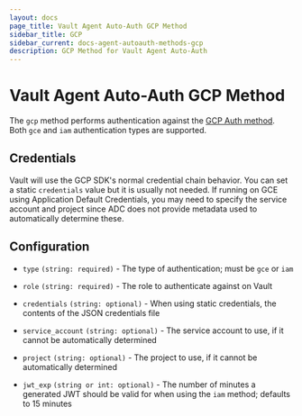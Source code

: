 ```yaml
---
layout: docs
page_title: Vault Agent Auto-Auth GCP Method
sidebar_title: GCP
sidebar_current: docs-agent-autoauth-methods-gcp
description: GCP Method for Vault Agent Auto-Auth
---
```


# Vault Agent Auto-Auth GCP Method 

The `gcp` method performs authentication against the [GCP Auth
method](https://www.vaultproject.io/docs/auth/gcp.html). Both `gce` and `iam`
authentication types are supported.

## Credentials

Vault will use the GCP SDK's normal credential chain behavior. You can set a
static `credentials` value but it is usually not needed. If running on GCE
using Application Default Credentials, you may need to specify the service
account and project since ADC does not provide metadata used to automatically
determine these.

## Configuration

- `type` `(string: required)` - The type of authentication; must be `gce` or `iam`

- `role` `(string: required)` - The role to authenticate against on Vault

- `credentials` `(string: optional)` - When using static credentials, the
  contents of the JSON credentials file

- `service_account` `(string: optional)` - The service account to use, if it
  cannot be automatically determined

- `project` `(string: optional)` - The project to use, if it cannot be
  automatically determined

- `jwt_exp` `(string or int: optional)` - The number of minutes a generated JWT
  should be valid for when using the `iam` method; defaults to 15 minutes
